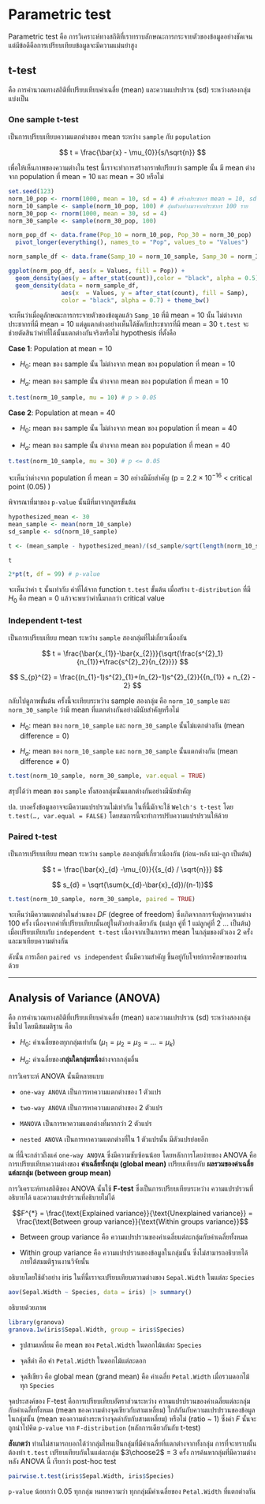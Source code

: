 # Parametric test

Parametric test คือ การวิเคราะห์ทางสถิติที่เราทราบลักษณะการกระจายตัวของข้อมูลอย่างชัดเจน แต่มีข้อดีคือการเปรียบเทียบข้อมูลจะมีความแม่นยำสูง

## t-test {#sec-t-test}

คือ การคำนวณทางสถิติที่เปรียบเทียบค่าเฉลี่ย (mean) และความแปรปรวน (sd) ระหว่างสองกลุ่ม แบ่งเป็น

### One sample t-test

เป็นการเปรียบเทียบความแตกต่างของ mean ระหว่าง `sample` กับ `population`

$$
t = \frac{\bar{x} - \mu_{0}}{s/\sqrt{n}}
$$

เพื่อให้เห็นภาพของความต่างใน test นี้เราจะทำการสร้างกราฟเปรียบว่า sample นั้น มี mean ต่างจาก population ที่ mean = 10 และ mean = 30 หรือไม่

```r
set.seed(123)
norm_10_pop <- rnorm(1000, mean = 10, sd = 4) # สร้างประชากร mean = 10, sd = 4
norm_10_sample <- sample(norm_10_pop, 100) # สุ่มตัวอย่างมาจากประชากร 100 ราย
norm_30_pop <- rnorm(1000, mean = 30, sd = 4)
norm_30_sample <- sample(norm_30_pop, 100)
```

```r
norm_pop_df <- data.frame(Pop_10 = norm_10_pop, Pop_30 = norm_30_pop) |>
  pivot_longer(everything(), names_to = "Pop", values_to = "Values")  

norm_sample_df <- data.frame(Samp_10 = norm_10_sample, Samp_30 = norm_30_sample) |>    pivot_longer(everything(), names_to = "Samp", values_to = "Values")  

ggplot(norm_pop_df, aes(x = Values, fill = Pop)) +    
  geom_density(aes(y = after_stat(count)),color = "black", alpha = 0.5) + 
  geom_density(data = norm_sample_df, 
               aes(x  = Values, y = after_stat(count), fill = Samp), 
               color = "black", alpha = 0.7) + theme_bw()
```

จะเห็นว่าเมื่อดูลักษณะการกระจายตัวของข้อมูลแล้ว `Samp_10` ที่มี mean = 10 นั้น ไม่ต่างจากประชากรที่มี mean = 10 แต่ดูแตกต่างอย่างเห็นได้ชัดกับประชากรที่มี mean = 30 `t.test` จะช่วยตัดสินว่าค่าที่ได้นั้นแตกต่างกันจริงหรือไม่ hypothesis ที่ตั้งคือ

**Case 1**: Population at mean = 10

-   $H_{0}$: mean ของ sample นั้น ไม่ต่างจาก mean ของ population ที่ mean = 10

-   $H_{a}$: mean ของ sample นั้น ต่างจาก mean ของ population ที่ mean = 10

```r
t.test(norm_10_sample, mu = 10) # p > 0.05
```

**Case 2**: Population at mean = 40

-   $H_{0}$: mean ของ sample นั้น ไม่ต่างจาก mean ของ population ที่ mean = 40

-   $H_{a}$: mean ของ sample นั้น ต่างจาก mean ของ population ที่ mean = 40

```r
t.test(norm_10_sample, mu = 30) # p <= 0.05
```

จะเห็นว่าต่างจาก population ที่ mean = 30 อย่างมีนัยสำคัญ (p = $2.2 \times 10^{-16}$ \< critical point (0.05) )

พิจารณาที่มาของ `p-value` นั้นมีที่มาจากสูตรขั้นต้น

```r
hypothesized_mean <- 30
mean_sample <- mean(norm_10_sample)
sd_sample <- sd(norm_10_sample)

t <- (mean_sample - hypothesized_mean)/(sd_sample/sqrt(length(norm_10_sample)))

t

2*pt(t, df = 99) # p-value
```

จะเห็นว่าค่า `t` นั้นเท่ากับ ค่าที่ได้จาก function `t.test` ขั้นต้น เมื่อสร้าง `t-distribution` ที่มี $H_{0}$ คือ mean = 0 แล้วจะพบว่าค่านี้มากกว่า critical value

### Independent t-test

เป็นการเปรียบเทียบ mean ระหว่าง `sample` สองกลุ่มที่ไม่เกี่ยวเนื่องกัน

$$
t = \frac{\bar{x_{1}}-\bar{x_{2}}}{\sqrt{\frac{s^{2}_1}{n_{1}}+\frac{s^{2}_2}{n_{2}}}}
$$

$$
S_{p}^{2} = \frac{(n_{1}-1)s^{2}_{1}+(n_{2}-1)s^{2}_{2}}{{n_{1}} + n_{2} - 2}
$$

กลับไปดูภาพขั้นต้น ครั้งนี้จะเทียบระหว่าง sample สองกลุ่ม คือ `norm_10_sample` และ `norm_30_sample` ว่ามี mean ที่แตกต่างกันอย่างมีนัยสำคัญหรือไม่

-   $H_{0}$: mean ของ `norm_10_sample` และ `norm_30_sample` นั้นไม่แตกต่างกัน ($\text{mean difference} = 0$)

-   $H_{a}$: mean ของ `norm_10_sample` และ `norm_30_sample` นั้นแตกต่างกัน ($\text{mean difference} \neq 0$)

```r
t.test(norm_10_sample, norm_30_sample, var.equal = TRUE)
```

สรุปได้ว่า mean ของ `sample` ทั้งสองกลุ่มนั้นแตกต่างกันอย่างมีนัยสำคัญ

ปล. บางครั้งข้อมูลอาจจะมีความแปรปรวนไม่เท่ากัน ในที่นี้มักจะใช้ `Welch's t-test` โดย `t.test(…, var.equal = FALSE)` โดยสมการนี้จะทำการปรับความแปรปรวนให้ด้วย

### Paired t-test

เป็นการเปรียบเทียบ mean ระหว่าง `sample` สองกลุ่มที่เกี่ยวเนื่องกัน (ก่อน-หลัง แม่-ลูก เป็นต้น)

$$
t = \frac{\bar{x}_{d} -\mu_{0}}{{s_{d} / \sqrt{n}}}
$$

$$ s_{d} = \sqrt{\sum(x_{d}-\bar{x}_{d})/(n-1)}$$

```r
t.test(norm_10_sample, norm_30_sample, paired = TRUE)
```

จะเห็นว่ามีความแตกต่างในส่วนของ $DF$ (degree of freedom) ซึ่งเกิดจากการจับคู่หาความต่าง 100 ครั้ง เนื่องจากค่าที่เปรียบเทียบนั้นอยู่ในตัวอย่างเดียวกัน (แม่ลูก คู่ที่ 1 แม่ลูกคู่ที่ 2 ... เป็นต้น) เมื่อเปรียบเทียบกับ `independent t-test` เนื่องจากเป็นการหา mean ในกลุ่มของตัวเอง 2 ครั้ง และมาเทียบความต่างกัน

ดังนั้น การเลือก `paired vs independent` นั้นมีความสำคัญ ขึ้นอยู่กับโจทย์การศึกษาของท่านด้วย

---


## Analysis of Variance (ANOVA)

คือ การคำนวณทางสถิติที่เปรียบเทียบค่าเฉลี่ย (mean) และความแปรปรวน (sd) ระหว่างสองกลุ่มขึ้นไป โดยมีสมมติฐาน คือ

-   $H_{0}$: ค่าเฉลี่ยของทุกกลุ่มเท่ากัน ($\mu_{1} = \mu_{2} = \mu_{3} = … = \mu_{k}$)

-   $H_{a}$: ค่าเฉลี่ยของ**กลุ่มใดกลุ่มหนึ่ง**ต่างจากกลุ่มอื่น

การวิเคราะห์ ANOVA นั้นมีหลายแบบ

-   `one-way ANOVA` เป็นการหาความแตกต่างของ 1 ตัวแปร

-   `two-way ANOVA` เป็นการหาความแตกต่างของ 2 ตัวแปร

-   `MANOVA` เป็นการหาความแตกต่างที่มากกว่า 2 ตัวแปร

-   `nested ANOVA` เป็นการหาความแตกต่างที่ใน 1 ตัวแปรนั้น มีตัวแปรย่อยอีก

ณ ที่นี้จะกล่าวถึงแค่ `one-way ANOVA` ซึ่งมีความซับซ้อนน้อย โดยหลักการโดยง่ายของ ANOVA คือ การเปรียบเทียบความต่างของ **ค่าเฉลี่ยทั้งกลุ่ม (global mean)** เปรียบเทียบกับ **ผลรวมของค่าเฉลี่ยแต่ละกลุ่ม (between group mean)**

การวิเคราะห์ทางสถิติของ ANOVA นั้นใช้ **F-test** ซึ่งเป็นการเปรียบเทียบระหว่าง ความแปรปรวนที่อธิบายได้ และความแปรปรวนที่อธิบายไม่ได้

$$F^{*} = \frac{\text{Explained variance}}{\text{Unexplained variance}} =  \frac{\text{Between group variance}}{\text{Within groups variance}}$$

-   Between group variance คือ ความแปรปรวนของค่าเฉลี่ยแต่ละกลุ่มกับค่าเฉลี่ยทั้งหมด

-   Within group variance คือ ความแปรปรวนของข้อมูลในกลุ่มนั้น ซึ่งไม่สามารถอธิบายได้ภายใต้สมมติฐานงานวิจัยนั้น

อธิบายโดยใช้ตัวอย่าง iris ในที่นี้เราจะเปรียบเทียบตวามต่างของ `Sepal.Width` ในแต่ละ `Species`

```r
aov(Sepal.Width ~ Species, data = iris) |> summary()
```

อธิบายด้วยภาพ

```r
library(granova)
granova.1w(iris$Sepal.Width, group = iris$Species)
```

-   รูปสามเหลี่ยม คือ mean ของ `Petal.Width` ในดอกไม้แต่ละ `Species`

-   จุดสีดำ คือ ค่า `Petal.Width` ในดอกไม้แต่ละดอก

-   จุดสีเขียว คือ global mean (grand mean) คือ ค่าเฉลี่ย `Petal.Width` เมื่อรวมดอกไม้ทุก `Species`

จุดประสงค์ของ F-test คือการเปรียบเทียบอัตราส่วนระหว่าง ความแปรปรวนของค่าเฉลี่ยแต่ละกลุ่มกับค่าเฉลี่ยทั้งหมด (mean ของความต่างจุดเขียวกับสามเหลี่ยม) ใกล้กันกับความแปรปรวนของข้อมูลในกลุ่มนั้น (mean ของความต่างระหว่างจุดดำกับกับสามเหลี่ยม) หรือไม่ (ratio \~ 1) ซึ่งค่า $F$ นั้นจะถูกนำไปคิด `p-value` จาก `F-distribution` (หลักการเดียวกันกับ t-test)

**สังเกตว่า** ท่านไม่สามารถบอกได้ว่ากลุ่มไหนเป็นกลุ่มที่มีค่าเฉลี่ยที่แตกต่างจากทั้งกลุ่ม การที่จะทราบนั้นต้องทำ `t.test` เปรียบเทียบกันในแต่ละกลุ่ม $3\choose2$ = 3 ครั้ง การค้นหากลุ่มที่มีความต่างหลัง ANOVA นี้ เรียกว่า post-hoc test

```r
pairwise.t.test(iris$Sepal.Width, iris$Species)
```

`p-value` น้อยกว่า 0.05 ทุกกลุ่ม หมายความว่า ทุกกลุ่มมีค่าเฉลี่ยของ `Petal.Width` ที่แตกต่างกัน
